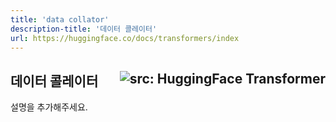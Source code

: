 ```yaml
---
title: 'data collator'
description-title: '데이터 콜레이터'
url: https://huggingface.co/docs/transformers/index
---
```


데이터 콜레이터 <a href="https://huggingface.co/docs/transformers/index" target="_blank"><img style=float:right loading="lazy" alt="src: HuggingFace Transformer" src="https://img.shields.io/badge/문서-Huggingface_Transformer-blue" ></a>
---
설명을 추가해주세요.